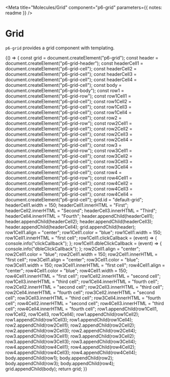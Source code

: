 
<Meta
  title="Molecules/Grid"
  component="p6-grid"
  parameters={{ notes: readme }}
/>

# Grid

`p6-grid` provides a grid component with templating.

<Preview>
  <Story name="Default" height="300px">
    {() => {
      const grid = document.createElement("p6-grid");
      const header = document.createElement("p6-grid-header");
      const headerCell1 = document.createElement("p6-grid-cell");
      const headerCell2 = document.createElement("p6-grid-cell");
      const headerCell3 = document.createElement("p6-grid-cell");
      const headerCell4 = document.createElement("p6-grid-cell");
      const body = document.createElement("p6-grid-body");
      const row1 = document.createElement("p6-grid-row");
      const row1Cell1 = document.createElement("p6-grid-cell");
      const row1Cell2 = document.createElement("p6-grid-cell");
      const row1Cell3 = document.createElement("p6-grid-cell");
      const row1Cell4 = document.createElement("p6-grid-cell");
      const row2 = document.createElement("p6-grid-row");
      const row2Cell1 = document.createElement("p6-grid-cell");
      const row2Cell2 = document.createElement("p6-grid-cell");
      const row2Cell3 = document.createElement("p6-grid-cell");
      const row2Cell4 = document.createElement("p6-grid-cell");
      const row3 = document.createElement("p6-grid-row");
      const row3Cell1 = document.createElement("p6-grid-cell");
      const row3Cell2 = document.createElement("p6-grid-cell");
      const row3Cell3 = document.createElement("p6-grid-cell");
      const row3Cell4 = document.createElement("p6-grid-cell");
      const row4 = document.createElement("p6-grid-row");
      const row4Cell1 = document.createElement("p6-grid-cell");
      const row4Cell2 = document.createElement("p6-grid-cell");
      const row4Cell3 = document.createElement("p6-grid-cell");
      const row4Cell4 = document.createElement("p6-grid-cell");
      grid.id = "default-grid";
      headerCell1.width = 150;
      headerCell1.innerHTML = "First";
      headerCell2.innerHTML = "Second";
      headerCell3.innerHTML = "Third";
      headerCell4.innerHTML = "Fourth";
      header.appendChild(headerCell1);
      header.appendChild(headerCell2);
      header.appendChild(headerCell3);
      header.appendChild(headerCell4);
      grid.appendChild(header);
      row1Cell1.align = "center";
      row1Cell1.color = "blue";
      row1Cell1.width = 150;
      row1Cell1.innerHTML = "first cell";
      row1Cell1.clickCallback = (event) => {
        console.info("clickCallback");
      };
      row1Cell1.dbleClickCallback = (event) => {
        console.info("dbleClickCallback");
      };
      row2Cell1.align = "center";
      row2Cell1.color = "blue";
      row2Cell1.width = 150;
      row2Cell1.innerHTML = "first cell";
      row3Cell1.align = "center";
      row3Cell1.color = "blue";
      row3Cell1.width = 150;
      row3Cell1.innerHTML = "first cell";
      row4Cell1.align = "center";
      row4Cell1.color = "blue";
      row4Cell1.width = 150;
      row4Cell1.innerHTML = "first cell";
      row1Cell2.innerHTML = "second cell";
      row1Cell3.innerHTML = "third cell";
      row1Cell4.innerHTML = "fourth cell";
      row2Cell2.innerHTML = "second cell";
      row2Cell3.innerHTML = "third cell";
      row2Cell4.innerHTML = "fourth cell";
      row3Cell2.innerHTML = "second cell";
      row3Cell3.innerHTML = "third cell";
      row3Cell4.innerHTML = "fourth cell";
      row4Cell2.innerHTML = "second cell";
      row4Cell3.innerHTML = "third cell";
      row4Cell4.innerHTML = "fourth cell";
      row1.appendChild(row1Cell1, row1Cell2, row1Cell3, row1Cell4);
      row1.appendChild(row1Cell2);
      row1.appendChild(row1Cell3);
      row1.appendChild(row1Cell4);
      row2.appendChild(row2Cell1);
      row2.appendChild(row2Cell2);
      row2.appendChild(row2Cell3);
      row2.appendChild(row2Cell4);
      row3.appendChild(row3Cell1);
      row3.appendChild(row3Cell2);
      row3.appendChild(row3Cell3);
      row3.appendChild(row3Cell4);
      row4.appendChild(row4Cell1);
      row4.appendChild(row4Cell2);
      row4.appendChild(row4Cell3);
      row4.appendChild(row4Cell4);
      body.appendChild(row1);
      body.appendChild(row2);
      body.appendChild(row3);
      body.appendChild(row4);
      grid.appendChild(body);
      return grid;
    }}
  </Story>
</Preview>
